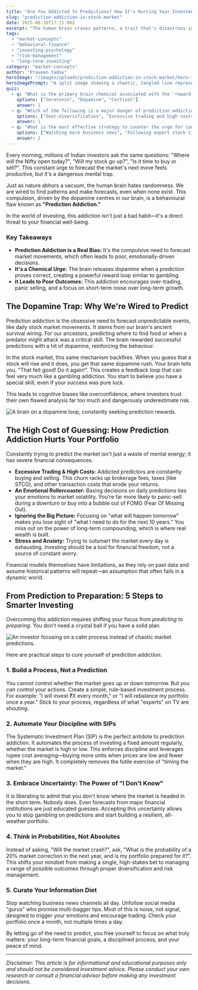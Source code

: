 ```yaml
---
title: "Are You Addicted to Predictions? How It's Hurting Your Investments"
slug: "prediction-addiction-in-stock-market"
date: 2025-06-30T17:11:00Z
excerpt: "The human brain craves patterns, a trait that's disastrous in the stock market. Discover what prediction addiction is, why it's driven by your brain's chemistry, and how to overcome it for better investment returns."
tags:
  - "market-concepts"
  - "behavioral-finance"
  - "investing-psychology"
  - "risk-management"
  - "long-term-investing"
category: "market-concepts"
author: "Praveen Yadav"
heroImage: "/images/uploads/prediction-addiction-in-stock-market/hero-image.jpg"
heroImagePrompt: "A split image showing a chaotic, tangled line representing market predictions on one side, and a calm, straight path representing a disciplined investment strategy on the other."
quiz:
  - q: "What is the primary brain chemical associated with the 'reward' feeling from making predictions?"
    options: ["Serotonin", "Dopamine", "Cortisol"]
    answer: 1
  - q: "Which of the following is a major danger of prediction addiction for investors?"
    options: ["Over-diversification", "Excessive trading and high costs", "Investing only in blue-chip stocks"]
    answer: 1
  - q: "What is the most effective strategy to counter the urge for constant market prediction?"
    options: ["Watching more business news", "Following expert stock tips", "Systematic Investment Plans (SIPs)"]
    answer: 2
---
```


Every morning, millions of Indian investors ask the same questions: "Where will the Nifty open today?", "Will my stock go up?", "Is it time to buy or sell?". This constant urge to forecast the market's next move feels productive, but it's a dangerous mental trap.

Just as nature abhors a vacuum, the human brain hates randomness. We are wired to find patterns and make forecasts, even when none exist. This compulsion, driven by the dopamine centres in our brain, is a behavioural flaw known as **"Prediction Addiction."**

In the world of investing, this addiction isn't just a bad habit—it's a direct threat to your financial well-being.

### Key Takeaways

*   **Prediction Addiction is a Real Bias:** It's the compulsive need to forecast market movements, which often leads to poor, emotionally-driven decisions.
*   **It's a Chemical Urge:** The brain releases dopamine when a prediction proves correct, creating a powerful reward loop similar to gambling.
*   **It Leads to Poor Outcomes:** This addiction encourages over-trading, panic selling, and a focus on short-term noise over long-term growth.

## The Dopamine Trap: Why We're Wired to Predict

Prediction addiction is the obsessive need to forecast unpredictable events, like daily stock market movements. It stems from our brain's ancient survival wiring. For our ancestors, predicting where to find food or when a predator might attack was a critical skill. The brain rewarded successful predictions with a hit of dopamine, reinforcing the behaviour.

In the stock market, this same mechanism backfires. When you guess that a stock will rise and it does, you get that same dopamine rush. Your brain tells you, "That felt good! Do it again!". This creates a feedback loop that can feel very much like a gambling addiction. You start to believe you have a special skill, even if your success was pure luck.

This leads to cognitive biases like overconfidence, where investors trust their own flawed analysis far too much and dangerously underestimate risk.

![A brain on a dopamine loop, constantly seeking prediction rewards.](/images/uploads/prediction-addiction-in-stock-market/dopamine-loop.png)

## The High Cost of Guessing: How Prediction Addiction Hurts Your Portfolio

Constantly trying to predict the market isn't just a waste of mental energy; it has severe financial consequences.

*   **Excessive Trading & High Costs:** Addicted predictors are constantly buying and selling. This churn racks up brokerage fees, taxes (like STCG), and other transaction costs that erode your returns.
*   **An Emotional Rollercoaster:** Basing decisions on daily predictions ties your emotions to market volatility. You're far more likely to panic-sell during a downturn or buy into a bubble out of FOMO (Fear Of Missing Out).
*   **Ignoring the Big Picture:** Focusing on "what will happen tomorrow" makes you lose sight of "what I need to do for the next 10 years." You miss out on the power of long-term compounding, which is where real wealth is built.
*   **Stress and Anxiety:** Trying to outsmart the market every day is exhausting. Investing should be a tool for financial freedom, not a source of constant worry.

Financial models themselves have limitations, as they rely on past data and assume historical patterns will repeat—an assumption that often fails in a dynamic world.

## From Prediction to Preparation: 5 Steps to Smarter Investing

Overcoming this addiction requires shifting your focus from *predicting* to *preparing*. You don't need a crystal ball if you have a solid plan.

![An investor focusing on a calm process instead of chaotic market predictions.](/images/uploads/prediction-addiction-in-stock-market/calm-investor.png)

Here are practical steps to cure yourself of prediction addiction:

### 1. Build a Process, Not a Prediction

You cannot control whether the market goes up or down tomorrow. But you *can* control your actions. Create a simple, rule-based investment process. For example: "I will invest ₹X every month," or "I will rebalance my portfolio once a year." Stick to your process, regardless of what "experts" on TV are shouting.

### 2. Automate Your Discipline with SIPs

The Systematic Investment Plan (SIP) is the perfect antidote to prediction addiction. It automates the process of investing a fixed amount regularly, whether the market is high or low. This enforces discipline and leverages rupee cost averaging—buying more units when prices are low and fewer when they are high. It completely removes the futile exercise of "timing the market."

### 3. Embrace Uncertainty: The Power of "I Don't Know"

It is liberating to admit that you don't know where the market is headed in the short term. Nobody does. Even forecasts from major financial institutions are just educated guesses. Accepting this uncertainty allows you to stop gambling on predictions and start building a resilient, all-weather portfolio.

### 4. Think in Probabilities, Not Absolutes

Instead of asking, "Will the market crash?", ask, "What is the probability of a 20% market correction in the next year, and is my portfolio prepared for it?". This shifts your mindset from making a single, high-stakes bet to managing a range of possible outcomes through proper diversification and risk management.

### 5. Curate Your Information Diet

Stop watching business news channels all day. Unfollow social media "gurus" who promise multi-bagger tips. Most of this is noise, not signal, designed to trigger your emotions and encourage trading. Check your portfolio once a month, not multiple times a day.

By letting go of the need to predict, you free yourself to focus on what truly matters: your long-term financial goals, a disciplined process, and your peace of mind.

---
*Disclaimer: This article is for informational and educational purposes only and should not be considered investment advice. Please conduct your own research or consult a financial advisor before making any investment decisions.*